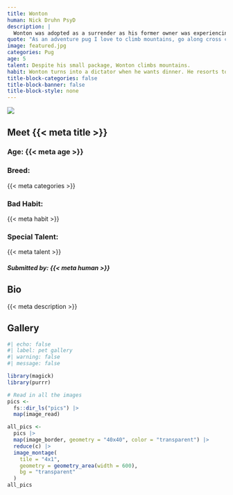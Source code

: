 ```yaml
---
title: Wonton 
human: Nick Druhn PsyD
description: |
  Wonton was adopted as a surrender as his former owner was experiencing severe cognitive decline. He moved from Texas to Vancouver BC in February 2020 and hit the jackpot with his new owners!
quote: "As an adventure pug I love to climb mountains, go along cross country skiing, and especially run in the ocean surf!"
image: featured.jpg
categories: Pug
age: 5
talent: Despite his small package, Wonton climbs mountains. 
habit: Wonton turns into a dictator when he wants dinner. He resorts to stealing and chewing on shoes.
title-block-categories: false
title-block-banner: false
title-block-style: none
---
```


::: grid
::: {#about-pet-text .g-col-12 .g-col-md-6}
![](featured.png){.lightbox}
:::

::: {.g-col-12 .g-col-md-6}
::: {simple-info}
# Meet {{< meta title >}}

### Age: {{< meta age >}}

### Breed:

{{< meta categories >}}

### Bad Habit:

{{< meta habit >}}

### Special Talent:

{{< meta talent >}}
:::
:::
:::

##### Submitted by: {{< meta human >}}

## Bio

{{< meta description >}}

## Gallery

```r
#| echo: false
#| label: pet gallery
#| warning: false
#| message: false

library(magick)
library(purrr)

# Read in all the images
pics <-
  fs::dir_ls("pics") |>
  map(image_read)

all_pics <-
  pics |>
  map(image_border, geometry = "40x40", color = "transparent") |>
  reduce(c) |>
  image_montage(
    tile = "4x1",
    geometry = geometry_area(width = 600),
    bg = "transparent"
  )
all_pics
```
